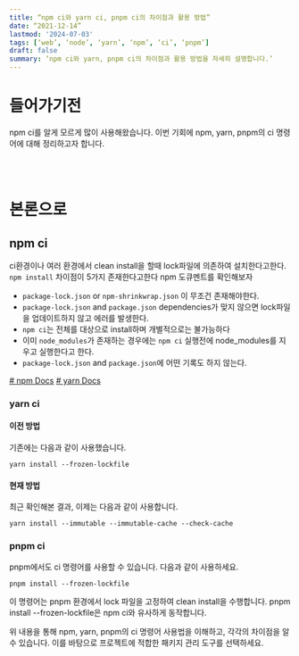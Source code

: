 ```yaml
---
title: “npm ci와 yarn ci, pnpm ci의 차이점과 활용 방법”
date: “2021-12-14”
lastmod: '2024-07-03'
tags: [‘web’, ‘node’, ‘yarn’, ‘npm’, ‘ci’, ‘pnpm’]
draft: false
summary: ‘npm ci와 yarn, pnpm ci의 차이점과 활용 방법을 자세히 설명합니다.’
---
```


# 들어가기전

npm ci를 알게 모르게 많이 사용해왔습니다. 이번 기회에 npm, yarn, pnpm의 ci 명령어에 대해 정리하고자 합니다.

<br />
<br />

# 본론으로

## npm ci

ci환경이나 여러 환경에서 clean install을 할때 lock파일에 의존하여 설치한다고한다.
`npm install` 차이점이 5가지 존재한다고한다 npm 도큐멘트를 확인해보자

- `package-lock.json` or `npm-shrinkwrap.json` 이 무조건 존재해야한다.
- `package-lock.json` and `package.json` dependencies가 맞지 않으면 lock파일을 업데이트하지 않고 에러를 발생한다.
- `npm ci`는 전체를 대상으로 install하며 개별적으로는 불가능하다
- 이미 `node_modules`가 존재하는 경우에는 `npm ci` 실행전에 node_modules를 지우고 실행한다고 한다.
- `package-lock.json` and `package.json`에 어떤 기록도 하지 않는다.

[# npm Docs](https://docs.npmjs.com/cli/v8/commands/npm-ci) [# yarn Docs](https://yarnpkg.com/cli/install)

### yarn ci

#### 이전 방법

기존에는 다음과 같이 사용했습니다.

```node
yarn install --frozen-lockfile
```

#### 현재 방법

최근 확인해본 결과, 이제는 다음과 같이 사용합니다.

```node
yarn install --immutable --immutable-cache --check-cache
```

### pnpm ci

pnpm에서도 ci 명령어를 사용할 수 있습니다. 다음과 같이 사용하세요.

```node
pnpm install --frozen-lockfile
```

이 명령어는 pnpm 환경에서 lock 파일을 고정하여 clean install을 수행합니다. pnpm install --frozen-lockfile은 npm ci와 유사하게 동작합니다.

위 내용을 통해 npm, yarn, pnpm의 ci 명령어 사용법을 이해하고, 각각의 차이점을 알 수 있습니다. 이를 바탕으로 프로젝트에 적합한 패키지 관리 도구를 선택하세요.
